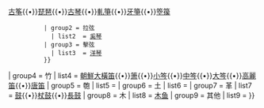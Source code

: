 {{Navbox
| name   = 朝鲜民族乐器
| title  = [[朝鮮乐器列表|<font color="#F0E8D0">朝鮮民族乐器</font>]]
| titlestyle = background:#2D241D; color:#F0E8D0
| image  = 
| state  = autocollapse
| groupstyle = background:#F0E8D0;
| group1 = 金
| list1  = [[鑼 (東亞)|鑼]]
| group2 = 石
| list2  = 
| group3 = 絲
| list3  = {{Navbox subgroup
           | groupstyle = background:#F6F0DD
           | group1 = 拨弦
             | list1  = [[伽倻琴]]{{•}}[[玄琴]]{{•}}[[古筝]]{{•}}[[朝鮮琵琶‎|琵琶]]{{•}}[[古琴]]{{•}}[[軋箏]]{{•}}[[牙箏]]{{•}}[[箜篌]]
           | group2 = 拉弦
             | list2  = [[奚琴]]
           | group3 = 擊弦
             | list3  = [[洋琴]]
           }}
| group4 = 竹
| list4  = [[朝鮮大橫笛]]{{•}}[[箫]]{{•}}[[小笒]]{{•}}[[中笒]]{{•}}[[大笒]]{{•}}[[高麗笛]]{{•}}[[唐笛]]
| group5 = 匏
| list5  = 
| group6 = 土
| list6  = 
| group7 = 革
| list7  = [[鼓]]{{•}}[[杖鼓]]{{•}}[[長鼓]]
| group8 = 木
| list8  = [[木鱼]]
| group9 = 其他
| list9  = 
}}
<noinclude>
[[Category:朝鮮傳統樂器| ]]

</noinclude>